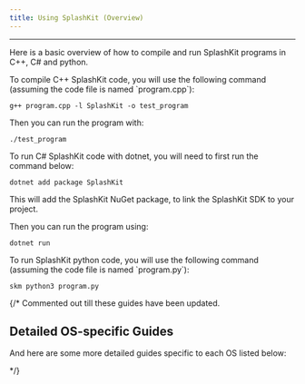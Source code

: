 ---
title: Using SplashKit (Overview)
---


---

Here is a basic overview of how to compile and run SplashKit programs in C++, C# and python.

<Tabs syncKey="code-language">
  <TabItem label="C++">
  To compile C++ SplashKit code, you will use the following command (assuming the code file is named `program.cpp`):

  ```shell
  g++ program.cpp -l SplashKit -o test_program
  ```

  Then you can run the program with:

  ```shell
  ./test_program
  ```

  </TabItem>
  <TabItem label="C#">
  To run C# SplashKit code with dotnet, you will need to first run the command below:

  ```shell
  dotnet add package SplashKit
  ```

  This will add the SplashKit NuGet package, to link the SplashKit SDK to your project.

  Then you can run the program using:

  ```shell
  dotnet run
  ```

  </TabItem>
  <TabItem label="Python">
  To run SplashKit python code, you will use the following command (assuming the code file is named `program.py`):

  ```shell
  skm python3 program.py
  ```

  </TabItem>
</Tabs>

{/* Commented out till these guides have been updated.

## Detailed OS-specific Guides

And here are some more detailed guides specific to each OS listed below:

<CardGrid>
  <LinkCard
    title="macOS"
    description="Detailed guide on using SplashKit on macOS."
    href="/guides/0-using-splashkit/1-splashkit-on-macos"
  />
  <LinkCard
    title="macOS"
    description="Detailed guide on using SplashKit on Windows (with MSYS2)."
    href="/guides/0-using-splashkit/2-splashkit-with-msys2-on-windows"
  />
  <LinkCard
    title="macOS"
    description="Detailed guide on using SplashKit on Windows (with WSL)."
    href="/guides/0-using-splashkit/3-splashkit-with-wsl-on-windows"
  />
  <LinkCard
    title="Linux"
    description="Detailed guide on using SplashKit on Linux."
    href="/guides/0-using-splashkit/4-splashkit-on-linux"
  />
</CardGrid>

*/}
